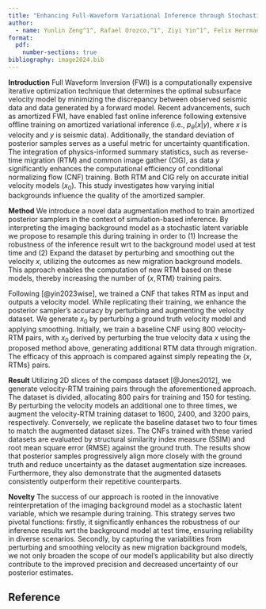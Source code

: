 ```yaml
---
title: "Enhancing Full-Waveform Variational Inference through Stochastic Resampling and Data Augmentation"
author:
  - name: Yunlin Zeng^1^, Rafael Orozco,^1^, Ziyi Yin^1^, Felix Herrmann ^1^ 
format: 
  pdf:
    number-sections: true
bibliography: image2024.bib
---
```


**Introduction** Full Waveform Inversion (FWI) is a computationally expensive iterative optimization technique that determines the optimal subsurface velocity model by minimizing the discrepancy between observed seismic data and data generated by a forward model. Recent advancements, such as amortized FWI, have enabled fast online inference following extensive offline training on amortized variational inference (i.e., $p_\theta (x|y)$, where $x$ is velocity and $y$ is seismic data). Additionally, the standard deviation of posterior samples serves as a useful metric for uncertainty quantification. The integration of physics-informed summary statistics, such as reverse-time migration (RTM) and common image gather (CIG), as data $y$ significantly enhances the computational efficiency of conditional normalizing flow (CNF) training. Both RTM and CIG rely on accurate initial velocity models ($x_0$). This study investigates how varying initial backgrounds influence the quality of the amortized sampler. 

**Method** We introduce a novel data augmentation method to train amortized posterior samplers in the context of simulation-based inference. By interpreting the imaging background model as a stochastic latent variable we propose to resample this during training in order to (1) Increase the robustness of the inference result wrt to the background model used at test time and (2) Expand the dataset by perturbing and smoothing out the velocity $x$, utilizing the outcomes as new migration background models. This approach enables the computation of new RTM based on these models, thereby increasing the number of $\{x, \text{RTM}\}$ training pairs.  

Following [@yin2023wise], we trained a CNF that takes RTM as input and outputs a velocity model. While replicating their training, we enhance the posterior sampler's accuracy by perturbing and augmenting the velocity dataset. We generate $x_0$ by perturbing a ground truth velocity model and applying smoothing.  Initially, we train a baseline CNF using $800$ velocity-RTM pairs, with $x_0$ derived by perturbing the true velocity data $x$ using the proposed  method above, generating additional RTM data through migration. The efficacy of this approach is compared against simply repeating the $\{x, \text{RTMs}\}$ pairs.

**Result** Utilizing 2D slices of the compass dataset [@Jones2012], we generate velocity-RTM training pairs through the aforementioned approach. The dataset is divided, allocating $800$ pairs for training and $150$ for testing. By perturbing the velocity models an additional one to three times, we augment the velocity-RTM training dataset to $1600$, $2400$, and $3200$ pairs, respectively. Conversely, we replicate the baseline dataset two to four times to match the augmented dataset sizes. The CNFs trained with these varied datasets are evaluated by structural similarity index measure (SSIM) and root mean square error (RMSE) against the ground truth. The results show that posterior samples progressively align more closely with the ground truth and reduce uncertainty as the dataset augmentation size increases. Furthermore, they also demonstrate that the augmented datasets consistently outperform their repetitive counterparts.

**Novelty** The success of our approach is rooted in the innovative reinterpretation of the imaging background model as a stochastic latent variable, which we resample during training. This strategy serves two pivotal functions: firstly, it significantly enhances the robustness of our inference results wrt the background model at test time, ensuring reliability in diverse scenarios. Secondly, by capturing the variabilities from perturbing and smoothing velocity as new migration background models, we not only broaden the scope of our model's applicability but also directly contribute to the improved precision and decreased uncertainty of our posterior estimates. 

## Reference
